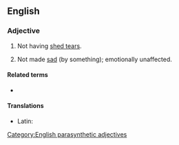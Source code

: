 ==English==

===Adjective===
{{en-adj|head=[[dry]]-[[eyed]]|-}}

# Not having [[shed tears]].
# {{lb|en|by extension}} Not made [[sad]] (by something); emotionally unaffected.

====Related terms====
* {{l|en|dry eye}}

====Translations====
{{trans-top|not having shed tears}}
* Latin: {{t|la|siccoculus}}
{{trans-mid}}
{{trans-bottom}}

[[Category:English parasynthetic adjectives]]